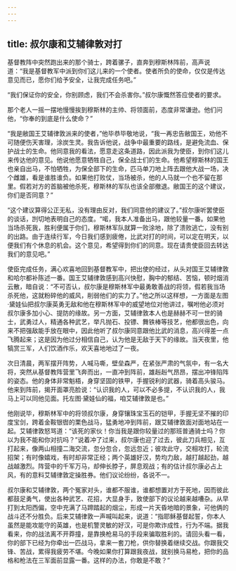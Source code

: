 ```yaml
---
---
---
```

title: 叔尔康和艾辅律敦对打
---




基督教阵中突然跑出来的那个骑士，跨着骡子，直奔到穆斯林阵前，高声说道：“我是基督教军中派到你们这儿来的一个使者。使者所负的使命，仅仅是传达意见而已，愿你们给予安全，让我完成任务吧。”

“我们保证你的安全，你别顾虑，我们不会杀害你。”叔尔康慨然答应使者的要求。

那个老人一摇一摆地慢慢挨到穆斯林的主帅、将领面前，态度非常谦逊。他们问他，“你奉的到底是什么使命？”

“我是敝国王艾辅律敦派来的使者，”他毕恭毕敬地说，“我一再忠告敝国王，劝他不可随便伤天害理，涂炭生灵。我告诉他说，战争中最重要的路线，是避免流血、保护战士的生命。他同意我的看法，愿意走这条道路，因此派我为使臣，到你们这儿来传达他的意见。他说他愿意牺牲自己，保全战士们的生命。他希望穆斯林的国王也亲自出马，不怕牺牲，为保全部下的生命，匹马单刀地上阵去跟他大战一场，决个雌雄，看是谁胜谁负。如果他打败仗，当场被杀，他的人马就一个也不留在那里。假若对方的首脑被他杀死，穆斯林的军队也该全部撤退。敝国王的这个建议，你们是否同意？”

“这个建议算得公正无私，没有理由反对，我们同意他的建议了。”叔尔康听罢使臣的谈话，剀切地表明自己的态度。“喏，我本人准备出马，跟他较量一番。如果他当场杀死我，胜利便属于你们，穆斯林军队就算一败涂地，除了溃败逃亡，没有别的出路。由于连续行军，今日我们感到疲倦，比武对打的时间，可以定在明天，以便我们有个休息的机会。这个意见，希望得到你们的同意。现在请贵使臣回去转达我们的意见吧。”

使臣完成任务，满心欢喜地回到基督教军中，把出使的经过，从头对国王艾辅律敦和哈尔都补陈述一番。国王艾辅律敦感到高兴快慰，胸中的郁结、苦恼，顿时烟消云散，暗自说：“不可否认，叔尔康是穆斯林军中最勇敢善战的将领，假若我当场杀死他，这就粉碎他的威风，削弱他们的实力了。”他之所以这样想，一方面是左图·黛娃仙把叔尔康英勇无敌和他在穆斯林军中的威望地位对他讲过，嘱咐他必须对叔尔康多加小心、提防的缘故。另一方面，艾辅律敦本人也是赫赫不可一世的骑士，武勇过人，精通各种武艺，举凡抛石、投镖、舞铁棒等技艺，他都很出色，向来不把强敌能手放在眼中，因此他听了叔尔康同意跟他比武的消息，高兴得差一点飞腾起来；这是因为他过分相信自己，认为他是无敌于天下的缘故。当天夜里，他犒赏三军，人们饮酒作乐，欢天喜地地过了一夜。

次日清晨，两军摆开阵势，人喊马嘶，壁垒森严，在紧张严肃的气氛中，有一名大将，突然从基督教阵营里飞奔而出，一直冲到阵前，雄赳赳气昂昂，摆出冲锋陷阵的姿态。他的身体非常魁梧，身穿坚固的铁甲，手握锐利的武器，骑着高头骏马。他来到阵前，揭开面罩亮脸说：“认识我的人，可以不必多提，不认识我的人，我马上可以同他见面。托左图·黛娃仙的福，咱艾辅律敦是也。”

他刚说毕，穆斯林军中的将领叔尔康，身穿镶珠宝玉石的铠甲，手握无坚不摧的印度宝剑，跨着金鞍银辔的栗色战马，猛勇地冲到阵前，跟艾辅律敦面对面地站在一起。艾辅律敦怒骂道：“该死的家伙！你当我是跟你较量过的那班普通骑士吗？你以为我不能和你对抗吗？”说着冲了过来，叔尔康也迎了过去，彼此刀兵相见，互打起来，像两山相撞二海交流，忽分忽合，忽远忽近；彼攻此守，交相攻打，轮流招架；有时像嬉戏，有时却非常正经；两个英雄好汉，势均力敌，越打越起劲，越战越激烈。阵营中的千军万马，却伸长脖子，屏息观战；有的估计叔尔康必占上风，有的意料艾辅律敦定操胜券。他们议论纷纷，各说不一。

叔尔康和艾辅律敦，两个冤家对头，谁都不服谁，谁都想置对方于死地，因而彼此都鼓足勇气，使出各种武艺、花招，大显身手，致使部下的议论越来越嘈杂。从早打到太阳西偏，空中充满了马蹄踏起的烟尘，形成一片天昏地暗的景象，可他俩的战斗还不分胜负。后来艾辅律敦一声喊叫起来，说道：“指耶稣基督起誓，你本人虽然是能攻能守的英雄，也是机警灵敏的好汉，可是你欺诈成性，行为不端。据我看来，你的战法离不开莽撞，是靠换枪易马的手段来骗取胜利的。请回头看一看，你的部下已经为你牵出一匹战马，拿来一套刀枪，供你替换着继续交战。你跟我交锋、苦战，累得我疲劳不堪。今晚如果你打算跟我夜战，就别换马易枪，把你的品格和枪法在三军面前显露一番。这样的办法，你敢是不敢？”